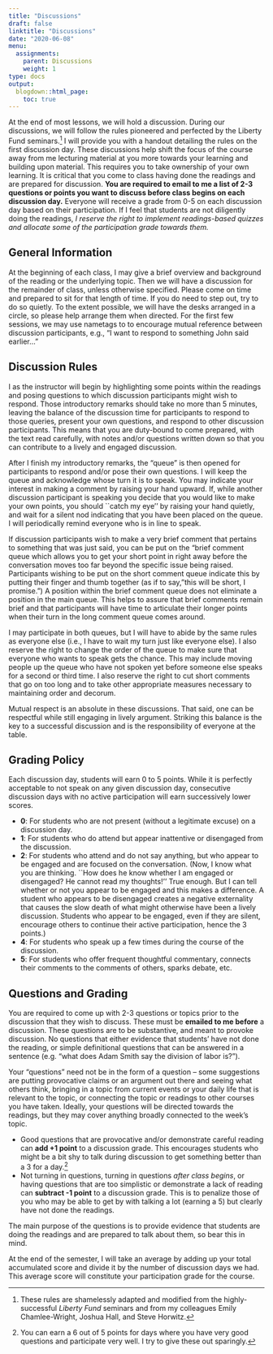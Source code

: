 ```yaml
---
title: "Discussions"
draft: false
linktitle: "Discussions"
date: "2020-06-08"
menu:
  assignments:
    parent: Discussions
    weight: 1
type: docs
output:
  blogdown::html_page:
    toc: true
---
```


At the end of most lessons, we will hold a discussion. During our discussions, we will follow the rules pioneered and perfected by the Liberty Fund seminars.^[These rules are shamelessly adapted and modified from the highly-successful *Liberty Fund* seminars and from my colleagues Emily Chamlee-Wright, Joshua Hall, and Steve Horwitz.] I will provide you with a handout detailing the rules on the first discussion day. These discussions help shift the focus of the course away from me lecturing material at you more towards your learning and building upon material. This requires you to take ownership of your own learning. It is critical that you come to class having done the readings and are prepared for discussion. **You are required to email to me a list of 2-3 questions or points you want to discuss before class begins on each discussion day.** Everyone will receive a grade from 0-5 on each discussion day based on their participation. If I feel that students are not diligently doing the readings, *I reserve the right to implement readings-based quizzes and allocate some of the participation grade towards them.*

## General Information
 
At the beginning of each class, I may give a brief overview and background of the reading or the underlying topic. Then we will have a discussion for the remainder of class, unless otherwise specified. Please come on time and prepared to sit for that length of time. If you do need to step out, try to do so quietly. To the extent possible, we will have the desks arranged in a circle, so please help arrange them when directed. For the first few sessions, we may use nametags to to encourage mutual reference between discussion participants, e.g., "I want to respond to something John said earlier..."
 
## Discussion Rules
 
I as the instructor will begin by highlighting some points within the readings and posing questions to which discussion participants might wish to respond. Those introductory remarks should take no more than 5 minutes, leaving the balance of the discussion time for participants to respond to those queries, present your own questions, and respond to other discussion participants. This means that you are duty-bound to come prepared, with the text read carefully, with notes and/or questions written down so that you can contribute to a lively and engaged discussion.
 
After I finish my introductory remarks, the "queue" is then opened for participants to respond and/or pose their own questions. I will keep the queue and acknowledge whose turn it is to speak. You may indicate your interest in making a comment by raising your hand upward. If, while another discussion participant is speaking you decide that you would like to make your own points, you should ``catch my eye'' by raising your hand quietly, and wait for a silent nod indicating that you have been placed on the queue. I will periodically remind everyone who is in line to speak.
 
If discussion participants wish to make a very brief comment that pertains to something that was just said, you can be put on the "brief comment queue which allows you to get your short point in right away before the conversation moves too far beyond the specific issue being raised. Participants wishing to be put on the short comment queue indicate this by putting their finger and thumb together (as if to say, "this will be short, I promise.") A position within the brief comment queue does not eliminate a position in the main queue. This helps to assure that brief comments remain brief and that participants will have time to articulate their longer points when their turn in the long comment queue comes around.
 
I may participate in both queues, but I will have to abide by the same rules as everyone else (i.e., I have to wait my turn just like everyone else). I also reserve the right to change the order of the queue to make sure that everyone who wants to speak gets the chance. This may include moving people up the queue who have not spoken yet before someone else speaks for a second or third time. I also reserve the right to cut short comments that go on too long and to take other appropriate measures necessary to maintaining order and decorum.
 
Mutual respect is an absolute in these discussions. That said, one can be respectful while still engaging in lively argument. Striking this balance is the key to a successful discussion and is the responsibility of everyone at the table.
 
## Grading Policy
 
Each discussion day, students will earn 0 to 5 points. While it is perfectly acceptable to not speak on any given discussion day, consecutive discussion days with no active participation will earn successively lower scores.

- **0**: For students who are not present (without a legitimate excuse) on a discussion day.
- **1**: For students who do attend but appear inattentive or disengaged from the discussion.
- **2**: For students who attend and do not say anything, but who appear to be engaged and are focused on the conversation. (Now, I know what you are thinking. ``How does he know whether I am engaged or disengaged? He cannot read my thoughts!'' True enough. But I can tell whether or not you appear to be engaged and this makes a difference. A student who appears to be disengaged creates a negative externality that causes the slow death of what might otherwise have been a lively discussion. Students who appear to be engaged, even if they are silent, encourage others to continue their active participation, hence the 3 points.)
- **4**: For students who speak up a few times during the course of the discussion.
- **5**: For students who offer frequent thoughtful commentary, connects their comments to the comments of others, sparks debate, etc.

## Questions and Grading

You are required to come up with 2-3 questions or topics prior to the discussion that they wish to discuss. These must be **emailed to me before** a discussion. These questions are to be substantive, and meant to provoke discussion. No questions that either evidence that students' have not done the reading, or simple definitional questions that can be answered in a sentence (e.g. "what does Adam Smith say the division of labor is?"). 

Your "questions" need not be in the form of a question -- some suggestions are putting provocative claims or an argument out there and seeing what others think, bringing in a topic from current events or your daily life that is relevant to the topic, or connecting the topic or readings to other courses you have taken. Ideally, your questions will be directed towards the readings, but they may cover anything broadly connected to the week's topic.

- Good questions that are provocative and/or demonstrate careful reading can **add +1 point** to a discussion grade. This encourages students who might be a bit shy to talk during discussion to get something better than a 3 for a day.^[You can earn a 6 out of 5 points for days where you have very good questions and participate very well. I try to give these out sparingly.]
- Not turning in questions, turning in questions *after class begins*, or having questions that are too simplistic or demonstrate a lack of reading can **subtract -1 point** to a discussion grade. This is to penalize those of you who may be able to get by with talking a lot (earning a 5) but clearly have not done the readings.

The main purpose of the questions is to provide evidence that students are doing the readings and are prepared to talk about them, so bear this in mind. 

At the end of the semester, I will take an average by adding up your total accumulated score and divide it by the number of discussion days we had. This average score will constitute your participation grade for the course. 
